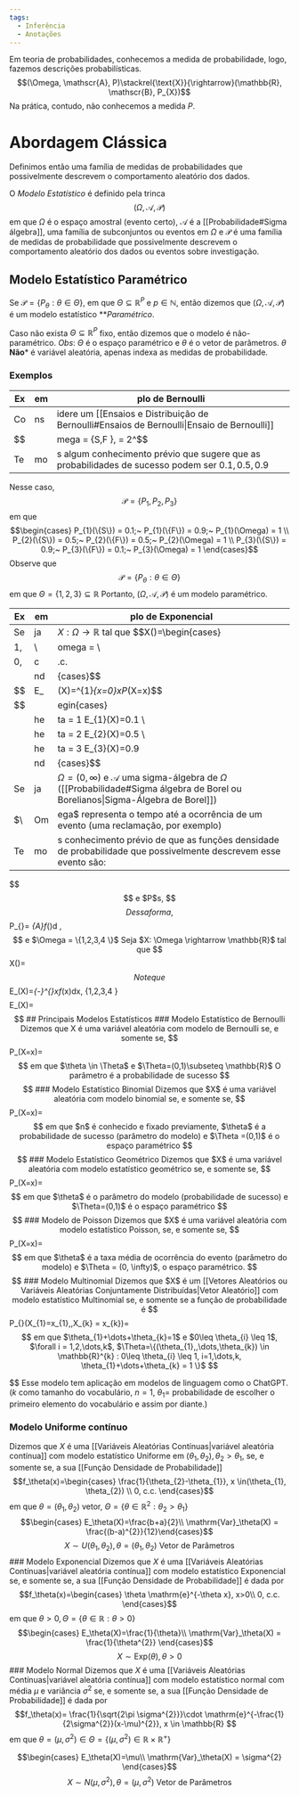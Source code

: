 ```yaml
---
tags:
  - Inferência
  - Anotações
---
```

Em teoria de probabilidades, conhecemos a medida de probabilidade, logo, fazemos descrições probabilísticas. $$(\Omega, \mathscr{A}, P)\stackrel{\text{X}}{\rightarrow}(\mathbb{R}, \mathscr{B}, P_{X})$$
Na prática, contudo, não conhecemos a medida $P$.

# Abordagem Clássica
Definimos então uma família de medidas de probabilidades que possivelmente descrevem o comportamento aleatório dos dados.

O *Modelo Estatístico* é definido pela trinca
$$(\Omega, \mathscr{A}, \mathscr{P})$$
em que $\Omega$ é o espaço amostral (evento certo), $\mathscr{A}$ é a [[Probabilidade#Sigma álgebra]], uma família de subconjuntos ou eventos em $\Omega$ e $\mathscr{P}$ é uma família de medidas de probabilidade que possivelmente descrevem o comportamento aleatório dos dados ou eventos sobre investigação.

## Modelo Estatístico Paramétrico
Se $\mathscr{P} = \{P_{\theta} : \theta \in \Theta\}$, em que $\Theta \subseteq \mathbb{R}^{P}$ e $p \in \mathbb{N}$, então dizemos que $(\Omega, \mathscr{A}, \mathscr{P})$ é um modelo estatístico ***Paramétrico*.

Caso não exista $\Theta \subseteq \mathbb{R}^{P}$ fixo, então dizemos que o modelo é não-paramétrico.
*Obs*: $\Theta$ é o espaço paramétrico e $\theta$ é o vetor de parâmetros. $\theta$ **Não*** é  variável aleatória, apenas indexa as medidas de probabilidade.

### Exemplos
Exemplo de Bernoulli
- - -
Considere um [[Ensaios e Distribuição de Bernoulli#Ensaios de Bernoulli|Ensaio de Bernoulli]]
$$\Omega = \{S,F \}, \mathscr{A} = 2^\Omega$$
Temos algum conhecimento prévio que sugere que as probabilidades de sucesso podem ser $0.1, 0.5, 0.9$

Nesse caso,
$$\mathscr{P} = \{P_{1}, P_{2}, P_{3} \}$$
em que 
$$\begin{cases}
P_{1}(\{S\}) = 0.1;~ P_{1}(\{F\}) = 0.9;~ P_{1}(\Omega) = 1  \\
P_{2}(\{S\}) = 0.5;~ P_{2}(\{F\}) = 0.5;~ P_{2}(\Omega) = 1  \\
P_{3}(\{S\}) = 0.9;~ P_{3}(\{F\}) = 0.1;~ P_{3}(\Omega) = 1 
\end{cases}$$
Observe que $$\mathscr{P}=\{P_{\theta}: \theta \in \Theta \}$$
em que $\Theta=\{1,2,3 \}\subseteq \mathbb{R}$
Portanto, $(\Omega, \mathscr{A}, \mathscr{P})$ é um modelo paramétrico.


Exemplo de Exponencial
- - -
Seja $X : \Omega \rightarrow \mathbb{R}$ tal que $$X(\omega)=\begin{cases}
1, \omega = \text{S} \\
0, c.c.
\end{cases}$$
$$E_\theta(X)=\sum\limits^{1}_{x=0}xP_\theta(X=x)$$
$$\begin{cases}
\theta = 1 \Rightarrow E_{1}(X)=0.1 \\
\theta = 2 \Rightarrow E_{2}(X)=0.5 \\
\theta = 3 \Rightarrow E_{3}(X)=0.9
\end{cases}$$
Seja $\Omega=(0,\infty)$ e $\mathscr{A}$ uma sigma-álgebra de $\Omega$ ([[Probabilidade#Sigma álgebra de Borel ou Borelianos|Sigma-Álgebra de Borel]])
$\Omega$ representa o tempo até a ocorrência de um evento (uma reclamação, por exemplo)
Temos conhecimento prévio de que as funções densidade de probabilidade que possivelmente descrevem esse evento são:

$$\begin{aligned}
f_{1}(\omega) &=
\begin{cases}
\mathrm{e}^{-1\omega}, \omega>0 \\
0, c.c.
\end{cases}\\
f_{2} (\omega) &=
\begin{cases}
2\mathrm{e}^{-2\omega}, \omega>0 \\
0, c.c.
\end{cases}\\
f_{3} (\omega) &=
\begin{cases}
\frac{1}{2}\mathrm{e}^{-\frac{1}{2}\omega}, \omega>0 \\
0, c.c.
\end{cases}\\

f_{4} (\omega) &=
\begin{cases}
\frac{1}{10}\mathrm{e}^{- \frac{1}{10}\omega}, \omega>0 \\
0, c.c.
\end{cases}

\end{aligned}$$
e $P$s,
$$\begin{aligned}
P_{1}(A)&= \int_{A} f_{1}(\omega)d \omega \\
P_{2}(A)&= \int_{A} f_{2}(\omega)d \omega \\
P_{3}(A)&= \int_{A} f_{3}(\omega)d \omega \\
P_{4}(A)&= \int_{A} f_{4}(\omega)d \omega \\
\end{aligned}$$
Dessa forma,
$$P_{\theta}= \int_{A}f_\theta(\omega)d \omega, \omega \in \Omega$$
e $\Omega = \{1,2,3,4 \}$
Seja $X: \Omega \rightarrow \mathbb{R}$ tal que $$X(\omega)= \omega$$
Note que $$E_\theta(X)=\int_{-\infty}^{\infty}xf_\theta(x)dx, \theta \in \{1,2,3,4 \}$$
$$E_\theta(X)=\begin{cases}
1,~ \theta=1 \\
\frac{1}{2},~ \theta=2 \\
2,~ \theta=3 \\
10,~ \theta=4
\end{cases}$$
## Principais Modelos Estatísticos
### Modelo Estatístico de Bernoulli
Dizemos que X é uma variável aleatória com modelo de Bernoulli se, e somente se,
$$P_\theta(X=x)=\begin{cases}
\theta^{x} \cdot(1-\theta)^{1-x}, x \in \{0,1 \} \\
0, x \not \in \{0,1 \}
\end{cases}$$
em que $\theta \in \Theta$ e $\Theta=(0,1)\subseteq \mathbb{R}$
O parâmetro é a probabilidade de sucesso
$$\begin{cases}
E_\theta(X)=\theta\\
\mathrm{Var}_{\theta}(X) = \theta(1-\theta) \\
P_\theta(X=1)=\theta, P_\theta(X=0)=1-\theta
\end{cases}$$
### Modelo Estatístico Binomial
Dizemos que $X$ é uma variável aleatória com modelo binomial se, e somente se,
$$P_\theta(X=x)=\begin{cases}
{n \choose x} \cdot \theta^{x}\cdot(1-\theta)^{n-x}, x \in \{0,1,\dots,n \} \\
0, x \not \in \{0,1,\dots,n \}
\end{cases}$$
em que $n$ é conhecido e fixado previamente, $\theta$ é a probabilidade de sucesso (parâmetro do modelo) e $\Theta =(0,1)$ é o espaço paramétrico
$$\begin{cases}
E_\theta(X)=n\theta\\
\mathrm{Var}_{\theta}(X) = n\theta(1-\theta) \\
P_\theta(X=0)=(1-\theta)^{n},\dots, P_\theta(X=n)=\theta^n
\end{cases}$$
### Modelo Estatístico Geométrico
Dizemos que $X$ é uma variável aleatória com modelo estatístico geométrico se, e somente se,
$$P_\theta(X=x)=\begin{cases}
\theta (1-\theta)^{x-1}, x \in \{1,\dots\} \\
0, x \not \in \{1,\dots\}
\end{cases}$$
em que $\theta$ é o parâmetro do modelo (probabilidade de sucesso) e $\Theta=(0,1)$ é o espaço paramétrico
$$\begin{cases}
E_\theta(X)=\frac{1}{\theta}\\
\mathrm{Var}_\theta(X) = \frac{1-\theta}{\theta^{2}}
\end{cases}$$
### Modelo de Poisson
Dizemos que $X$ é uma variável aleatória com modelo estatístico Poisson, se, e somente se,
$$P_\theta(X=x)=\begin{cases}
\mathrm{e}^{-\theta}\cdot \frac{\theta^{x}}{x!}, x \in \{0,1,\dots\} \\
0, x \not \in \{0,1,\dots\}
\end{cases}$$
em que $\theta$ é a taxa média de ocorrência do evento (parâmetro do modelo) e $\Theta = (0, \infty)$, o espaço paramétrico.
$$\begin{cases}
E_\theta(X)=\theta\\
\mathrm{Var}_\theta(X) = \theta
\end{cases}$$
### Modelo Multinomial
Dizemos que $X$ é um [[Vetores Aleatórios ou Variáveis Aleatórias Conjuntamente Distribuídas|Vetor Aleatório]] com modelo estatístico Multinomial se, e somente se a função de probabilidade é 
$$P_{\theta}(X_{1}=x_{1},\dots,X_{k} = x_{k})=\begin{cases}
\frac{n!}{x_{1}!x_{2}!\dots x_{k}!} \cdot \theta^{x_{1}}_{1} \cdot,\cdots, \cdot\theta^{x_n}_{k} ~~~~ x_{1}+\dots+x_{k}=n\\
0, c.c
\end{cases}$$
em que $\theta_{1}+\dots+\theta_{k}=1$ e $0\leq \theta_{i} \leq 1$, $\forall i = 1,2,\dots,k$, $\Theta=\{(\theta_{1},,\dots,\theta_{k}) \in \mathbb{R}^{k} : 0\leq \theta_{i} \leq 1, i=1,\dots,k, \theta_{1}+\dots+\theta_{k} = 1 \}$
$$\begin{cases}
E_\theta(X_{i})=n\theta_{i}\\
\mathrm{Var}_\theta(X_{i}) = n\theta_{}i (1-\theta_{i}) \\
\mathrm{Cov}(X_{i}X_{j})=-n\theta_{i}\theta_{j}
\end{cases}$$
Esse modelo tem aplicação em modelos de linguagem como o ChatGPT. ($k$ como tamanho do vocabulário, $n=1$, $\theta_{1}=$ probabilidade de escolher o primeiro elemento do vocabulário e assim por diante.)

### Modelo Uniforme contínuo
Dizemos que $X$ é uma [[Variáveis Aleatórias Contínuas|variável aleatória contínua]] com modelo estatístico Uniforme em $(\theta_{1}, \theta_{2}), \theta_{2}>\theta_{1}$, se, e somente se, a sua [[Função Densidade de Probabilidade]]
$$f_\theta(x)=\begin{cases}
\frac{1}{\theta_{2}-\theta_{1}}, x \in(\theta_{1}, \theta_{2}) \\
0, c.c.
\end{cases}$$
em que $\theta=(\theta_{1}, \theta_{2})$ vetor, $\Theta = \{\theta \in \mathbb{R}^{2} : \theta_{2} > \theta_{1} \}$
$$\begin{cases}
E_\theta(X)=\frac{b+a}{2}\\
\mathrm{Var}_\theta(X) = \frac{(b-a)^{2}}{12}\end{cases}$$
$$X \sim U(\theta_{1}, \theta_{2}), \theta=(\theta_{1}, \theta_{2}) \text{ Vetor de Parâmetros}$$
### Modelo Exponencial
Dizemos que $X$ é uma [[Variáveis Aleatórias Contínuas|variável aleatória contínua]] com modelo estatístico Exponencial  se, e somente se, a sua [[Função Densidade de Probabilidade]] é dada por
$$f_\theta(x)=\begin{cases}
\theta \mathrm{e}^{-\theta x}, x>0\\
0, c.c.
\end{cases}$$
em que $\theta>0, \Theta=\{\theta \in \mathbb{R}: \theta>0 \}$
$$\begin{cases}
E_\theta(X)=\frac{1}{\theta}\\
\mathrm{Var}_\theta(X) = \frac{1}{\theta^{2}}
\end{cases}$$
$$X\sim \mathrm{Exp}(\theta), \theta> 0 $$
### Modelo Normal
Dizemos que $X$ é uma [[Variáveis Aleatórias Contínuas|variável aleatória contínua]] com modelo estatístico normal com média $\mu$ e variância $\sigma^{2}$  se, e somente se, a sua [[Função Densidade de Probabilidade]] é dada por
$$f_\theta(x)=
\frac{1}{\sqrt{2\pi \sigma^{2}}}\cdot \mathrm{e}^{-\frac{1}{2\sigma^{2}}(x-\mu)^{2}}, x \in \mathbb{R}
$$
em que $\theta= (\mu, \sigma^{2}) \in \Theta=\{(\mu, \sigma^{2}) \in \mathbb{R}\times \mathbb{R}^{+}\}$

$$\begin{cases}
E_\theta(X)=\mu\\
\mathrm{Var}_\theta(X) = \sigma^{2}
\end{cases}$$
$$X \sim N (\mu, \sigma^{2}), \theta=(\mu, \sigma^{2}) \text{ Vetor de Parâmetros}$$
